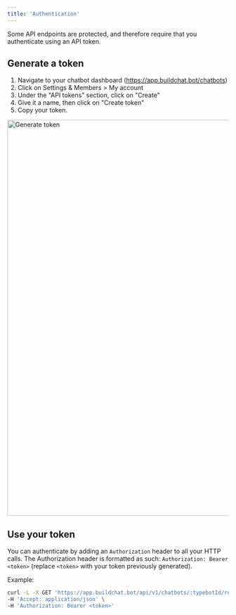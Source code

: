 ```yaml
---
title: 'Authentication'
---
```


Some API endpoints are protected, and therefore require that you authenticate using an API token.

## Generate a token

1. Navigate to your chatbot dashboard (https://app.buildchat.bot/chatbots)
2. Click on Settings & Members > My account
3. Under the "API tokens" section, click on "Create"
4. Give it a name, then click on "Create token"
5. Copy your token.

<Frame>
  <img
    src="/images/api/authentication/generateToken.png"
    width="900"
    alt="Generate token"
  />
</Frame>

## Use your token

You can authenticate by adding an `Authorization` header to all your HTTP calls. The Authorization header is formatted as such: `Authorization: Bearer <token>` (replace `<token>` with your token previously generated).

Example:

```sh
curl -L -X GET 'https://app.buildchat.bot/api/v1/chatbots/:typebotId/results' \
-H 'Accept: application/json' \
-H 'Authorization: Bearer <token>'
```
